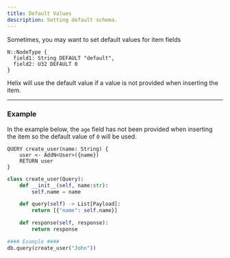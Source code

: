 ```yaml
---
title: Default Values
description: Setting default schema.
---
```


Sometimes, you may want to set default values for item fields

```text tab="Helix"
N::NodeType {
  field1: String DEFAULT "default",
  field2: U32 DEFAULT 0
}
```

Helix will use the default value if a value is not provided when inserting the item.

---

### Example
In the example below, the `age` field has not been provided when inserting the item so 
the default value of `0` will be used.

```text tab="Helix"
QUERY create_user(name: String) {
    user <- AddN<User>({name}) 
    RETURN user
}
```

```py tab="Python"
class create_user(Query):
    def __init__(self, name:str):
        self.name = name

    def query(self) -> List[Payload]:
        return [{"name": self.name}]

    def response(self, response):
        return response

#### Example ####
db.query(create_user("John"))
```
